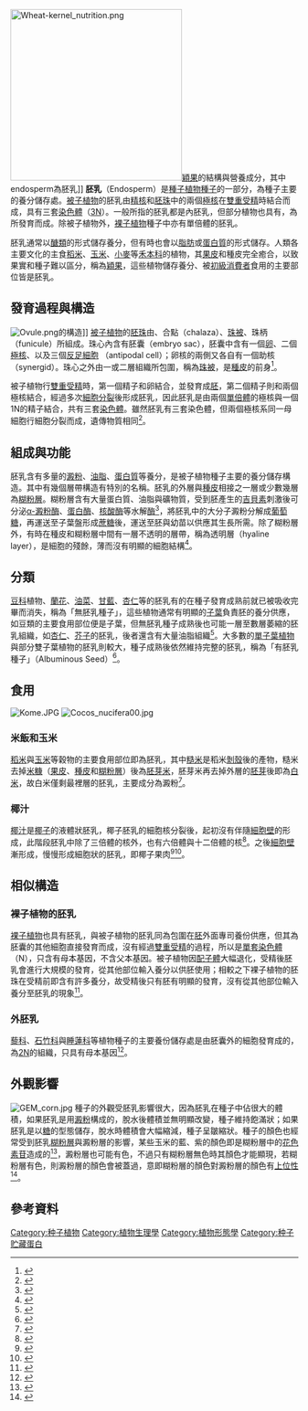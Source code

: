 [[Image:Wheat-kernel_nutrition.png|300px]][[穎果|穎果]]的結構與營養成分，其中endosperm為胚乳]]
'''胚乳'''（Endosperm）是[[種子植物|種子植物]][[種子|種子]]的一部分，為種子主要的養分儲存處。[[被子植物|被子植物]]的胚乳由[[精細胞|精核]]和[[胚珠|胚珠]]中的兩個[[極核|極核]]在[[雙重受精|雙重受精]]時結合而成，具有三套[[染色體|染色體]]（[[染色體倍性|3N]]）。一般所指的胚乳都是內胚乳，但部分植物也具有{{link-de|外胚乳|perisperm}}，為{{link-de|珠心|nucellus}}所發育而成。除被子植物外，[[裸子植物|裸子植物]]種子中亦有單倍體的胚乳。

胚乳通常以[[醣類|醣類]]的形式儲存養分，但有時也會以[[脂肪|脂肪]]或[[蛋白質|蛋白質]]的形式儲存。人類各主要文化的主食[[稻米|稻米]]、[[玉米|玉米]]、[[小麥|小麥]]等[[禾本科|禾本科]]的植物，其[[果皮|果皮]]和種皮完全癒合，以致果實和種子難以區分，稱為[[穎果|穎果]]，這些植物儲存養分、被[[消費者|初級消費者]]食用的主要部位皆是胚乳。

== 發育過程與構造 ==
[[File:Ovule.png|thumb]]的構造]]
[[被子植物|被子植物]]的[[胚珠|胚珠]]由{{link-de|珠心|nucellus}}、合點（chalaza）、[[珠被|珠被]]、珠柄（funicule）所組成。珠心內含有胚囊（embryo sac），胚囊中含有一個[[卵子|卵]]、二個[[極核|極核]]、以及三個[[反足細胞|反足細胞]] （antipodal cell）；卵核的兩側又各自有一個助核（synergid）。珠心之外由一或二層組織所包圍，稱為[[珠被|珠被]]，是[[種皮|種皮]]的前身<ref>{{cite book|url=https://books.google.com/books?id=SuQJeFkYoRIC&pg=PA176&lpg=PA176&dq=integument+ovule+taxonomy&source=bl&ots=3qbli13vcp&sig=W3IzACVehqREJ91QZ1HWuJ4e5Gs&hl=zh-TW&sa=X&ved=2ahUKEwjfntOT7OrcAhUFD3wKHfzFAkQQ6AEwBXoECAUQAQ#v=onepage&q=integument%20ovule%20taxonomy&f=false|title=University Botany- Iii|page=176|author=S.M. Reddy|year=2007|publisher=New Age International|access-date=2018-08-13|archive-date=2018-11-08|archive-url=https://web.archive.org/web/20181108225645/https://books.google.com/books?id=SuQJeFkYoRIC&pg=PA176&lpg=PA176&dq=integument+ovule+taxonomy&source=bl&ots=3qbli13vcp&sig=W3IzACVehqREJ91QZ1HWuJ4e5Gs&hl=zh-TW&sa=X&ved=2ahUKEwjfntOT7OrcAhUFD3wKHfzFAkQQ6AEwBXoECAUQAQ#v=onepage&q=integument%20ovule%20taxonomy&f=false|dead-url=no}}</ref>。

被子植物行[[雙重受精|雙重受精]]時，第一個精子和卵結合，並發育成[[胚|胚]]，第二個精子則和兩個極核結合，經過多次[[細胞分裂|細胞分裂]]後形成胚乳，因此胚乳是由兩個[[染色體套數|單倍體]]的極核與一個1N的精子結合，共有三套[[染色體|染色體]]。雖然胚乳有三套染色體，但兩個極核系同一母細胞行細胞分裂而成，遺傳物質相同<ref name="Berger2008">{{cite journal|author=Berger, F.|date=January 2008|title=Double-fertilization, from myths to reality|journal=Sexual Plant Reproduction|volume=21|issue=1|pages=3–5|doi=10.1007/s00497-007-0066-4}}</ref>。

== 組成與功能 ==
{{File|zh-hant=Weizenkorn zh.png|zh-hans=Weizenkorn zh -hans.png|thumb|250px|desc=[[小麥|小麥]]種子的剖面圖}}
胚乳含有多量的[[澱粉|澱粉]]、[[油脂|油脂]]、[[蛋白質|蛋白質]]等養分，是被子植物種子主要的養分儲存構造。其中有幾個層帶構造有特別的名稱。胚乳的外層與[[種皮|種皮]]相接之一層或少數幾層為[[糊粉層|糊粉層]]。糊粉層含有大量蛋白質、油脂與礦物質，受到胚產生的[[吉貝素|吉貝素]]刺激後可分泌[[α-澱粉酶|α-澱粉酶]]、[[蛋白酶|蛋白酶]]、[[核酸酶|核酸酶]]等水解[[酶|酶]]<ref>{{cite journal|author=Brown PH, Ho T-H D|title=Barley Aleurone Layers Secrete a Nuclease in Response to Gibberellic Acid|publisher=''Plant Physiology''|volume=82|issue=3|page=801-806|year=1986|url=http://www.plantphysiol.org/content/plantphysiol/82/3/801.full.pdf|access-date=2019-05-26|archive-date=2018-08-17|archive-url=https://web.archive.org/web/20180817124937/http://www.plantphysiol.org/content/plantphysiol/82/3/801.full.pdf|dead-url=no}}</ref>，將胚乳中的大分子澱粉分解成[[葡萄糖|葡萄糖]]，再運送至子葉盤形成[[蔗糖|蔗糖]]後，運送至胚與幼苗以供應其生長所需。除了糊粉層外，有時在種皮和糊粉層中間有一層不透明的層帶，稱為透明層（hyaline layer），是{{link-de|珠心|nucellus}}細胞的殘餘，薄而沒有明顯的細胞結構<ref>{{cite book|url=https://books.google.com/books?id=1VXVbGHhrR4C&pg=PA222&dq=hyaline+layer+endosperm&hl=zh-TW&sa=X&ved=0ahUKEwiCwKyi5bjiAhWIqp4KHWimAZQQ6AEIODAC#v=onepage&q=hyaline%20layer%20endosperm&f=false|title=Food: Facts And Principles|author=N. Shakuntala O. Manay|page=222|publisher=New Age International|year=2001|isbn=8122413250}}</ref>。

== 分類 ==
[[豆科|豆科]]植物、[[蘭花|蘭花]]、[[油菜|油菜]]、[[甘藍|甘藍]]、[[杏仁|杏仁]]等的胚乳有的在種子發育成熟前就已被吸收完畢而消失，稱為「無胚乳種子」，這些植物通常有明顯的[[子葉|子葉]]負責胚的養分供應，如豆類的主要食用部位便是子葉，但無胚乳種子成熟後也可能一層至數層萎縮的胚乳組織，如[[杏仁|杏仁]]、[[芥菜籽|芥子]]的胚乳，後者還含有大量油脂組織<ref name=中華>{{cite web|url=http://ap6.pccu.edu.tw/Encyclopedia/data.asp?id=4089&nowpage=1|title=胚乳|publisher=[[中華百科全書|中華百科全書]]|author=張憲昌|access-date=2009-06-13|archive-url=https://web.archive.org/web/20120118171710/http://ap6.pccu.edu.tw/Encyclopedia/data.asp?id=4089&nowpage=1#|archive-date=2012-01-18|dead-url=no}}</ref>。大多數的[[單子葉植物綱|單子葉植物]]與部分雙子葉植物的胚乳則較大，種子成熟後依然維持完整的胚乳，稱為「有胚乳種子」（Albuminous Seed）<ref>{{cite book|url=https://books.google.com/books?id=RvBe_bCQAukC&pg=PA115&dq=Albuminous+Seed+monocot&hl=zh-TW&sa=X&ved=0ahUKEwi0x_3r57jiAhUxPn0KHU1wCukQ6AEILzAB#v=onepage&q=Albuminous%20Seed%20monocot&f=false|title=Fundamentals Of Botany|volume=2|author=|publisher=Tata McGraw-Hill Education|isbn=0070681775|page=115}}</ref>。

== 食用 ==
[[File:Kome.JPG|thumb]]
[[File:Cocos_nucifera00.jpg|thumb]]
=== 米飯和玉米 ===
[[稻米|稻米]]與[[玉米|玉米]]等穀物的主要食用部位即為胚乳，其中[[糙米|糙米]]是稻米[[碾米|剝殼]]後的產物，糙米去掉[[米糠|米糠]]（[[果皮|果皮]]、[[種皮|種皮]]和[[糊粉層|糊粉層]]）後為[[胚芽米|胚芽米]]，胚芽米再去掉外層的[[胚芽|胚芽]]後即為[[白米|白米]]，故白米僅剩最裡層的胚乳，主要成分為澱粉<ref>{{cite book|url=https://books.google.com/books?id=nad2DwAAQBAJ&pg=PA371&dq=rice+remove+embryo&hl=zh-TW&sa=X&ved=0ahUKEwiC_6qx8LjiAhW3HTQIHV1pB5MQ6AEIOjAC#v=onepage&q=rice%20remove%20embryo&f=false|title=Rice: Chemistry and Technology|editor=Jinsong Bao|chapter=Rice appearance quality|author=Hao Zhou, Peng Yun, Yuqing He|publisher=Elsevier|year=2018|isbn=0128115092}}</ref>。

=== 椰汁 ===
[[椰汁|椰汁]]是[[椰子|椰子]]的液體狀胚乳，椰子胚乳的細胞核分裂後，起初沒有伴隨[[細胞壁|細胞壁]]的形成，此階段胚乳中除了三倍體的核外，也有六倍體與十二倍體的核<ref name="AbrahamMathew1963">{{cite journal|last1=Abraham|first1=A.|last2=Mathew|first2=P. M.|title=Cytology of Coconut Endosperm|journal=Annals of Botany|volume=27|issue=3|year=1963|pages=505–512|issn=1095-8290|doi=10.1093/oxfordjournals.aob.a083866}}</ref>。之後[[細胞壁|細胞壁]]漸形成，慢慢形成細胞狀的胚乳，即椰子果肉<ref name="YongGe2009">{{cite journal|last1=Yong|first1=Jean W.|last2=Ge|first2=Liya|last3=Ng|first3=Yan Fei|last4=Tan|first4=Swee Ngin|title=The Chemical Composition and Biological Properties of Coconut (Cocos nucifera L.) Water|journal=Molecules|volume=14|issue=12|year=2009|pages=5144–5164|issn=1420-3049|doi=10.3390/molecules14125144}}</ref><ref name="CutterWilson1955">{{cite journal|last1=Cutter|first1=Victor M.|last2=Wilson|first2=Katherine S.|last3=Freeman|first3=Bessie|title=Nuclear Behavior and Cell Formation in the Developing Endosperm of Cocos nucifera|journal=American Journal of Botany|volume=42|issue=2|year=1955|pages=109|issn=00029122|doi=10.1002/j.1537-2197.1955.tb11100.x}}</ref>。

== 相似構造 ==
=== 裸子植物的胚乳 ===
[[裸子植物|裸子植物]]也具有胚乳，與被子植物的胚乳同為包圍在[[胚|胚]]外面專司養份供應，但其為胚囊的其他細胞直接發育而成，沒有經過[[雙重受精|雙重受精]]的過程，所以是[[染色體套數|單套染色體]]（N），只含有母本基因，不含父本基因。被子植物因[[配子體|配子體]]大幅退化，受精後胚乳會進行大規模的發育，從其他部位輸入養分以供胚使用；相較之下裸子植物的胚珠在受精前即含有許多養分，故受精後只有胚有明顯的發育，沒有從其他部位輸入養分至胚乳的現象<ref>{{cite book|url=https://books.google.com/books?id=GcLqCAAAQBAJ&pg=PA80&dq=gymnosperm+endosperm&hl=zh-TW&sa=X&ved=0ahUKEwisosO66bjiAhVTHzQIHTkQB3EQ6AEIMTAB#v=onepage&q=gymnosperm%20endosperm&f=false|page=79-80|author=A. Lang|title=Differenzierung und Entwicklung / Differentiation and Development|publisher=Springer Science & Business Media|year=2013|isbn=3642500889}}</ref>。

=== 外胚乳 ===
[[藜科|藜科]]、[[石竹科|石竹科]]與[[睡蓮科|睡蓮科]]等植物種子的主要養份儲存處{{link-de|外胚乳|perisperm}}是由胚囊外的{{link-de|珠心|Nucellus}}細胞發育成的，為[[染色體倍性|2N]]的組織，只具有母本基因<ref name="WestFlannigan1995">{{cite journal|last1=West|first1=M. Marcia|last2=Flannigan|first2=Derrick T.|last3=Lott|first3=John N.A.|title=Elemental composition of globoids in the perisperm tissue of various seeds|journal=Canadian Journal of Botany|volume=73|issue=6|year=1995|pages=954–957|issn=0008-4026|doi=10.1139/b95-104}}</ref>。

== 外觀影響 ==
[[File:GEM_corn.jpg|thumb]]
種子的外觀受胚乳影響很大，因為胚乳在種子中佔很大的體積，如果胚乳是用[[澱粉|澱粉]]構成的，脫水後體積並無明顯改變，種子維持飽滿狀；如果胚乳是以[[糖|糖]]的型態儲存，脫水時體積會大幅縮減，種子呈皺縮狀。種子的顏色也經常受到胚乳[[糊粉層|糊粉層]]與澱粉層的影響，某些玉米的藍、紫的顏色即是糊粉層中的[[花色素苷|花色素苷]]造成的<ref name=philip>{{cite journal|title=Regulation of aleurone development in cereal grains|author=Philip W. Becraft Gibum Yi|publisher=Journal of Experimental Botany|volume=62|issue=5|year=2011|page=1669–1675|doi=10.1093/jxb/erq372}}</ref>，澱粉層也可能有色，不過只有糊粉層無色時其顏色才能顯現，若糊粉層有色，則澱粉層的顏色會被蓋過，意即糊粉層的顏色對澱粉層的顏色有[[上位效應|上位性]]<Ref>{{cite web|title=Inheritance of Kernel Color in Corn:Explanations & Investigations|author=Rosemary H. Ford|url=http://citeseerx.ist.psu.edu/viewdoc/download?doi=10.1.1.542.5699&rep=rep1&type=pdf|publisher=American Biology Teacher|volume=62|issue=3|page=181-188|year=2000}}</ref>。

== 參考資料 ==
{{portal|植物}}
{{reflist|2}}

{{植物学}}
{{Authority control}}
[[Category:种子植物|Category:种子植物]]
[[Category:植物生理學|Category:植物生理學]]
[[Category:植物形態學|Category:植物形態學]]
[[Category:种子贮藏蛋白|Category:种子贮藏蛋白]]
